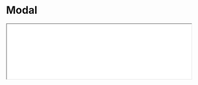 # Modal

<iframe className="comp-preview"
  src="/prismal-react/showcase/iframe.html?globals=&args=&id=commons-modal--docs&viewMode=docs"
  width="100%"
/>